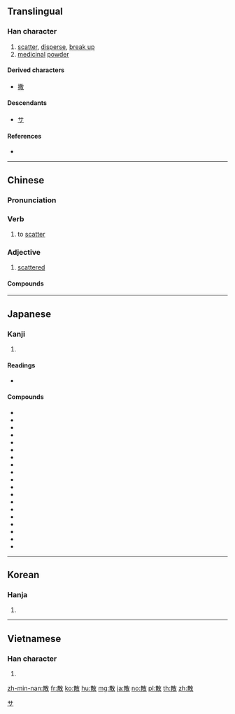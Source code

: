 ==Translingual==

===Han character===
{{Han char|rn=66|rad=攴|as=08|sn=12|four=48240|canj=TBOK|ids=⿰⿱龷月攵}}

# [[scatter]], [[disperse]], [[break up]]
# [[medicinal]] [[powder]]

====Derived characters====
* [[撒]]

====Descendants====
* [[サ]]

====References====
* {{Han ref|kx=0472.340|dkj=13265|dj=0825.180|hdz=21465.150|uh=6563|ud=25955|bh=B4B2|bd=46258}}

----

==Chinese==
{{zh-forms}}

===Pronunciation===
{{zh-pron
|m=sàn,sǎn |ma=y
|c=saan2,saan3
|h=pfs=san
|md=
|mn=sàn/sóaⁿ/sòaⁿ
|w=
|mc=y
|oc=y
|cat=a,v
}}
{{attention|zh|pronunciation section needs splitting}}

===Verb===
{{zh-verb}}

# to [[scatter]]

===Adjective===
{{zh-adj}}

# [[scattered]]

====Compounds====
{{der3
| {{zh-l|保赤丸}}
| {{zh-l|八味沉香散}}
| {{zh-l|八味清心沉香散}}
| {{zh-l|八味檀香散}}
| {{zh-l|七厘散}}
| {{zh-l|七味葡萄散}}
| {{zh-l|六味木香散}}
| {{zh-l|六一散}}
| {{zh-l|避瘟散}}
| {{zh-l|活血止痛散}}
| {{zh-l|黛蛤散}}
| {{zh-l|九一散}}
| {{zh-l|九分散}}
| {{zh-l|三味蒺藜散}}
| {{zh-l|三子散}}
| {{zh-l|十二味翼首散}}
| {{zh-l|十三味榜嘎散}}
| {{zh-l|四味土木香散}}
| {{zh-l|五虎散}}
| {{zh-l|五苓散}}
| {{zh-l|五味沙棘散}}
}}

----

==Japanese==

===Kanji===
{{ja-kanji|grade=4|rs=攴08}}

# {{defn|lang=ja|sort=攴08}}

====Readings====
* {{ja-readings|kanon=[[さん]] (san)|goon=[[さん]] (san)|kun=[[ちる]] (chiru), [[ちらす]] (chirasu), [[ちらかす]] (chirakasu)}}

====Compounds====
* {{l|ja|散逸}}
* {{l|ja|散開}}
* {{l|ja|散見}}
* {{l|ja|散光}}
* {{l|ja|散在}}
* {{l|ja|散財}}
* {{l|ja|散策}}
* {{l|ja|散々}}
* {{l|ja|散水}}
* {{l|ja|散村}}
* {{l|ja|散弾}}
* {{l|ja|散発}}
* {{l|ja|散髪}}
* {{l|ja|散布}}
* {{l|ja|散文}}
* {{l|ja|散歩}}
* {{l|ja|散漫}}
* {{l|ja|散乱}}
* {{l|ja|散蓮華|tr=[[ちりれんげ]], chirirenge}}

[[Category:Han characters from which katakana were derived|サ]]

----

==Korean==

===Hanja===
{{ko-hanja|hangeul=산|eumhun=|rv=san|mr=san|y=san}}

# {{defn|lang=ko|sort=攴08}}

----

==Vietnamese==

===Han character===
{{vi-hantu|[[tản]], [[tảng]], [[tan]], [[tởn]], [[tán]]|rs=攴08}}

# {{defn|lang=vi|sort=攴08}}

[[zh-min-nan:散]]
[[fr:散]]
[[ko:散]]
[[hu:散]]
[[mg:散]]
[[ja:散]]
[[no:散]]
[[pl:散]]
[[th:散]]
[[zh:散]]